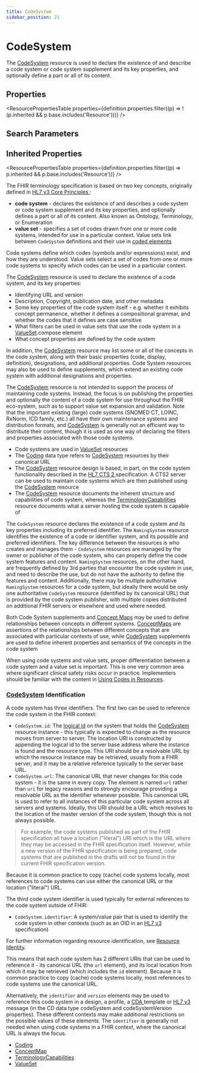 ```yaml
---
title: CodeSystem
sidebar_position: 21
---
```


# CodeSystem

The <a href="/docs/api/fhir/resources/codesystem">CodeSystem</a> resource is used to declare the existence of and describe a code system or code system supplement and its key properties, and optionally define a part or all of its content.

<Tabs queryString="section">
<TabItem value="schema" label="Schema" default>


## Properties


<ResourcePropertiesTable properties={definition.properties.filter((p) => !(p.inherited && p.base.includes('Resource')))} />

## Search Parameters

<SearchParamsTable searchParams={definition.searchParameters} />

## Inherited Properties

<ResourcePropertiesTable properties={definition.properties.filter((p) => p.inherited && p.base.includes('Resource'))} />

</TabItem>
  <TabItem value="usage" label="Usage">
    <div> <a name="scope"></a>  <p> The FHIR terminology specification is based on two key concepts, originally defined in <a href="http://www.hl7.org/documentcenter/public/standards/V3/core_principles/infrastructure/coreprinciples/v3modelcoreprinciples.html">HL7 v3 Core Principles </a>: </p> <ul> <li> <b>code system</b> - declares the existence of and describes a code system or code system supplement and its key properties, and optionally defines a part or all of its content. Also known as Ontology, Terminology, or Enumeration</li> <li> <b>value set</b> - specifies a set of codes drawn from one or more code systems, intended for use in a particular context. Value sets link between <code>CodeSystem</code> definitions and their use in <a href="https://www.hl7.org/fhir/terminologies.html">coded elements</a></li> </ul> <p> Code systems define which codes (symbols and/or expressions) exist, and how they are understood. Value sets  select a set of codes from one or more code systems to specify which codes can be used in a particular context. </p> <p> The <a href="/docs/api/fhir/resources/codesystem">CodeSystem</a> resource is used to declare the existence of a code system, and its key properties: </p> <ul>  <li>Identifying URL and version</li>  <li>Description, Copyright, publication date, and other metadata</li>  <li>Some key properties of the code system itself - e.g. whether it exhibits concept permanence, whether it defines a compositional grammar, and whether the codes that it defines are case sensitive</li>  <li>What filters can be used in value sets that use the code system in a <a href="/docs/api/fhir/resources/valueset">ValueSet</a>.compose element</li>   <li>What concept properties are defined by the code system</li> </ul> <p> In addition, the <a href="/docs/api/fhir/resources/codesystem">CodeSystem</a> resource may list some or all of the concepts in the code system, along with their basic properties (code, display, definition), designations, and additional properties. Code System resources may also be used to define supplements, which extend an existing code system with  additional designations and properties. </p> <p> The <a href="/docs/api/fhir/resources/codesystem">CodeSystem</a> resource is not intended to support the process of maintaining code systems.  Instead, the focus is on publishing the properties and optionally the content of a code  system for use throughout the FHIR eco-system, such as to support value set expansion and  validation.  Note that the important existing (large) code systems (SNOMED CT, LOINC, RxNorm, ICD family, etc.)  all have their own maintenance systems and distribution formats, and <a href="/docs/api/fhir/resources/codesystem">CodeSystem</a> is generally not an efficient way to distribute their content, though it is used as one way of  declaring the filters and properties associated with those code systems.  </p> </div>
    </TabItem>
  <TabItem value="relationships" label="Relationships">
    <div> <a name="relationships"></a>  <ul>  <li>Code systems are used in <a href="/docs/api/fhir/resources/valueset">ValueSet</a> resources</li>  <li>The <a href="https://www.hl7.org/fhir//api/fhir/datatypes/coding">Coding</a> data type refers to <a href="/docs/api/fhir/resources/codesystem">CodeSystem</a> resources by their canonical URL</li>  <li>The <a href="/docs/api/fhir/resources/codesystem">CodeSystem</a> resource design is based, in part, on the code system functionality described in       the <a href="http://www.omg.org/spec/CTS2/1.0/">HL7 CTS 2 </a> specification.       A CTS2 server can be used to maintain code systems which are then published using the <a href="/docs/api/fhir/resources/codesystem">CodeSystem</a> resource</li>  <li>The <a href="/docs/api/fhir/resources/codesystem">CodeSystem</a> resource documents the inherent structure and capabilities of code system, whereas     the <a href="/docs/api/fhir/resources/terminologycapabilities">TerminologyCapabilities</a> resource documents what a server hosting the code system is capable of</li> </ul>  <p> The <code>CodeSystem</code> resource declares the existence of a code system and its key properties including its preferred identifier. The <code>NamingSystem</code> resource identifies the existence of a code or identifier system, and its possible and preferred identifiers.  The key difference between the resources is who creates and manages them - <code>CodeSystem</code> resources are managed by the owner or publisher of the code system, who can properly define the code system features and content. <code>NamingSystem</code> resources, on the other hand, are frequently defined by 3rd parties that encounter the code system in use, and need to describe the use, but do not have the authority to define the features and content.  Additionally, there may be multiple authoritative <code>NamingSystem</code> resources for a code system, but ideally there would be only one authoritative <code>CodeSystem</code> resource (identified by its canonical URL) that is provided by the code system publisher, with multiple copies distributed on additional FHIR servers or elsewhere and used where needed. </p> <p> Both Code System supplements and <a href="/docs/api/fhir/resources/conceptmap">Concept Maps</a> may be used to define relationships between concepts  in different systems. <a href="/docs/api/fhir/resources/conceptmap">ConceptMaps</a> are assertions of the relationships between different concepts  that are associated with particular contexts of use, while <a href="/docs/api/fhir/resources/codesystem">CodeSystem</a> supplements are used to  define inherent properties and semantics of the concepts in the code system </p> </div>
    </TabItem>
  <TabItem value="backgroundAndContext" label="Background and Context">
    <div> <a name="context"></a>   <p> When using code systems and value sets, proper differentiation between a code system and a value set is important.  This is one very common area where significant clinical safety risks occur in practice. Implementers should be familiar with the content in <a href="https://www.hl7.org/fhir/terminologies.html">Using Codes in Resources</a>. </p>  <a name="ident"></a> <h3 class="self-link-parent"> <a href="/docs/api/fhir/resources/codesystem">CodeSystem</a> Identification <a href="/docs/api/fhir/resources/codesystem" title="link to here" class="self-link"></a></h3> <p> A code system has three identifiers. The first two can be used to reference the code system in the FHIR context: </p> <ul>  <li><code>CodeSystem.id</code>: The <a href="https://www.hl7.org/fhir/resource.html#id">logical id</a> on the system that holds the <a href="/docs/api/fhir/resources/codesystem">CodeSystem</a> resource instance - this typically is expected to change as the resource moves from server to server. The location URI is constructed by appending the logical id to the server base address where the instance is found and the resource type. This URI should be a resolvable URL by which the resource instance may be retrieved, usually from a FHIR server, and it may be a relative reference typically to the server base URL.  </li>  <li><code>CodeSystem.url</code>: The canonical URL that never changes for this code system - it is the same in every copy. The element is named <code>url</code> rather than <code>uri</code> for legacy reasons and to strongly encourage providing a resolvable URL as the identifier whenever possible.  This canonical URL is used to refer to all instances of this particular code system across all servers and systems. Ideally, this URI should be a URL which resolves to the location of the master version of the code system, though this is not always possible.  </li> </ul> <blockquote> <p> For example, the code systems published as part of the FHIR specification all have a location ("literal") URI which is the URL where they may be accessed in the FHIR specification itself. However, while a new version of the FHIR specification is being prepared, code systems that are published in the drafts will not be found in the current FHIR specification version.  </p> </blockquote> <p> Because it is common practice to copy (cache) code systems locally, most  references to code systems can use either the canonical URL or the location ("literal") URL.  </p> <p> The third code system identifier is used typically for external references to the code system outside of FHIR: </p>  <ul>  <li><code>CodeSystem.identifier</code>: A system/value pair that is used to identify the code system in other contexts (such as an OID in an <a href="https://www.hl7.org/implement/standards/product_brief.cfm?product_id=186">HL7 v3 </a> specification)</li> </ul> <p> For further information regarding resource identification, see <a href="https://www.hl7.org/fhir/resource.html#id">Resource Identity</a>. </p>  <p> This means that each code system has 2 different URIs that can be used to reference it -  its canonical URL (the <code>url</code> element), and its local location from which it may be retrieved (which includes the <code>id</code> element). Because it is common practice to copy (cache) code systems locally, most references to  code systems use the canonical URL.  </p> <p> Alternatively, the <code>identifier</code> and <code>version</code> elements may be used to reference this code system in a  design, a profile, a <a href="http://www.hl7.org/implement/standards/product_brief.cfm?product_id=7">CDA </a> template  or <a href="https://www.hl7.org/implement/standards/product_brief.cfm?product_id=186">HL7 v3 </a> message (in the CD data  type codeSystem and codeSystemVersion properties). These different contexts may make additional restrictions on the  possible values of these elements.  The <code>identifier</code> is generally not needed when using code systems in a FHIR context, where the canonical URL is always the focus. </p>  </div>
    </TabItem>
  <TabItem value="referencedBy" label="Referenced By">
    <ul><li><a href="https://www.hl7.org/fhir/datatypes.html#Coding">Coding</a></li>
<li><a href="/docs/api/fhir/resources/conceptmap">ConceptMap</a></li>
<li><a href="/docs/api/fhir/resources/terminologycapabilities">TerminologyCapabilities</a></li>
<li><a href="/docs/api/fhir/resources/valueset">ValueSet</a></li></ul>
    </TabItem>

</Tabs>
